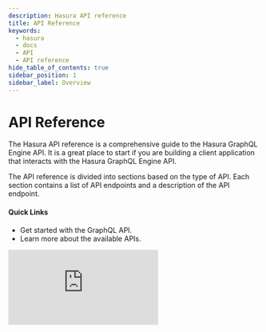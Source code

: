 ```yaml
---
description: Hasura API reference
title: API Reference
keywords:
  - hasura
  - docs
  - API
  - API reference
hide_table_of_contents: true
sidebar_position: 1
sidebar_label: Overview
---
```



# <APIReference /> API Reference

<div className="overview-header">
  <div className="overview-text">
    <p>
      The Hasura API reference is a comprehensive guide to the Hasura GraphQL Engine API. It is a great place to start
      if you are building a client application that interacts with the Hasura GraphQL Engine API.
    </p>
    <p>
      The API reference is divided into sections based on the type of API. Each section contains a list of API endpoints
      and a description of the API endpoint.
    </p>
    <h4>Quick Links</h4>
    <ul>
      <li>
        <VersionedLink to="/api-reference/graphql-api/index/">Get started with the GraphQL API.</VersionedLink>
      </li>
      <li>
        <VersionedLink to="/api-reference/general-info/">Learn more about the available APIs.</VersionedLink>
      </li>
    </ul>
  </div>
  <iframe
    src="https://www.youtube.com/embed/3RSprDf-Ckc"
    frameborder="0"
    allow="accelerometer; autoplay; encrypted-media; gyroscope; picture-in-picture"
    allowFullScreen
  />
</div>

## Using the APIs

<div className="overview-gallery">
  <VersionedLink to="/api-reference/graphql-api/query/">
    <div className="card">
      <h3>Query / Subscription API</h3>
      <p>
        Learn more about using the Query API to fetch data from the database and the Subscription API to subscribe to
        database events.
      </p>
    </div>
  </VersionedLink>
  <VersionedLink to="/api-reference/restified/">
    <div className="card">
      <h3>RESTified GraphQL Endpoints</h3>
      <p>
        See how you can use the RESTified GraphQL Endpoints API to fetch data from the database and to subscribe to
        database events.
      </p>
    </div>
  </VersionedLink>
  <VersionedLink to="/api-reference/syntax-defs/">
    <div className="card">
      <h3>Common Syntax Definitions</h3>
      <p>
        Check out our common syntax definitions for the GraphQL API, RESTified GraphQL Endpoints API, and the Metadata
        API.
      </p>
    </div>
  </VersionedLink>
</div>
